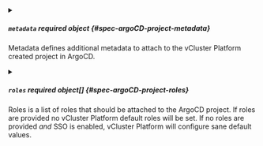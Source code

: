 
<PartialEnabled />

<details className="config-field" data-expandable="true">
<summary>

##### `metadata` <span className="config-field-required" data-required="false">required</span> <span className="config-field-type">object</span> <span className="config-field-default"></span> <span className="config-field-enum"></span> {#spec-argoCD-project-metadata}

Metadata defines additional metadata to attach to the vCluster Platform created project in ArgoCD.

</summary>

<PartialMetadatareference />

</details>

<PartialSourceRepos />

<details className="config-field" data-expandable="true">
<summary>

##### `roles` <span className="config-field-required" data-required="false">required</span> <span className="config-field-type">object[]</span> <span className="config-field-default"></span> <span className="config-field-enum"></span> {#spec-argoCD-project-roles}

Roles is a list of roles that should be attached to the ArgoCD project. If roles are provided
no vCluster Platform default roles will be set. If no roles are provided _and_ SSO is enabled, vCluster Platform will
configure sane default values.

</summary>

<PartialRolesreference />

</details>

